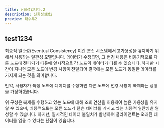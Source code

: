 ```yaml
---
title: 신희성입니다.2
description: 신희성설명2
preview: 태수투2
---
```


## test1234
최종적 일관성(Eventual Consistency) 이란 분산 시스템에서 고가용성을 유지하기 위해서 사용하는 일관성 모델입니다. 데이터가 수정되면, 그 변경 내용은 비동기적으로 다른 노드에 전파되기 때문에 일시적으로 각 노드의 데이터가 다를 수 있습니다. 하지만 시간이 지나면 모든 노드에 변경 사항이 전달되어 결국에는 모든 노드가 동일한 데이터를 가지게 되는 것을 의미합니다.

만약, 사용자가 특정 노드에 데이터를 수정하면 다른 노드에 변경 사항이 복제되는 상황을 가정하겠습니다.

위 구성은 복제를 수행하고 있는 노드에 대해 조회 연산을 허용하여 높은 가용성을 유지할 수 있으며, 최종적으로는 모든 노드가 같은 데이터를 가지고 있는 최종적 일관성을 달성할 수 있습니다. 하지만, 일시적인 데이터 불일치가 발생하여 클라이언트는 오래된 데이터를 읽을 수 있다는 단점이 있습니다.




